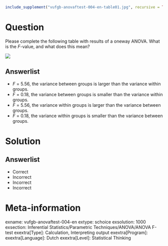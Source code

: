 ```r
include_supplement("vufgb-anovaftest-004-en-table01.jpg", recursive = TRUE)
```

Question
========

Please complete the following table with results of a oneway ANOVA. What is the *F*-value, and what does this mean?

![](vufgb-anovaftest-004-en-table01.jpg)
  
Answerlist
----------
* *F* = 5.56, the variance between groups is larger than the variance within groups.
* *F* = 0.18, the variance between groups is smaller than the variance within groups.
* *F* = 5.56, the variance within groups is larger than the variance between groups.
* *F* = 0.18, the variance within groups is smaller than the variance between groups.

Solution
========

Answerlist
----------
* Correct
* Incorrect
* Incorrect
* Incorrect

Meta-information
================
exname: vufgb-anovaftest-004-en
extype: schoice
exsolution: 1000
exsection: Inferential Statistics/Parametric Techniques/ANOVA/ANOVA F-test
exextra[Type]: Calculation, Interpreting output
exextra[Program]: 
exextra[Language]: Dutch
exextra[Level]: Statistical Thinking
